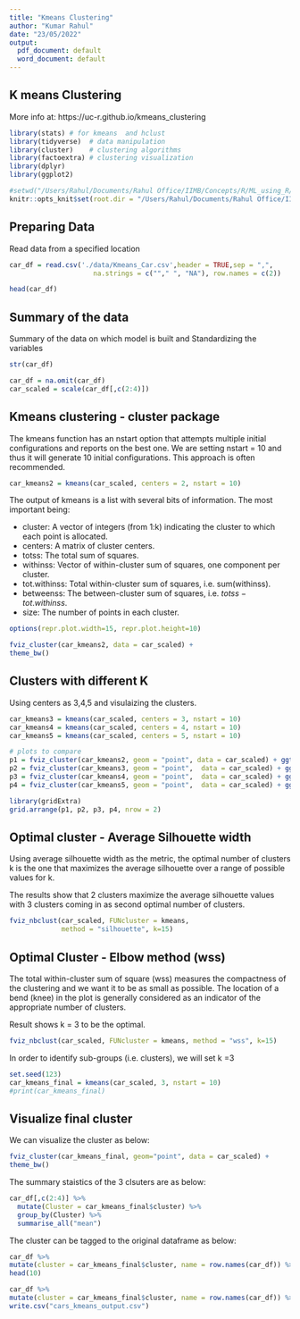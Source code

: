 ```yaml
---
title: "Kmeans Clustering"
author: "Kumar Rahul"
date: "23/05/2022"
output:
  pdf_document: default
  word_document: default
---
```


## K means Clustering

More info at: https://uc-r.github.io/kmeans_clustering

```r
library(stats) # for kmeans  and hclust
library(tidyverse)  # data manipulation
library(cluster)    # clustering algorithms
library(factoextra) # clustering visualization
library(dplyr)
library(ggplot2)
```

```r
#setwd("/Users/Rahul/Documents/Rahul Office/IIMB/Concepts/R/ML_using_R/R_code/R_clustering")
knitr::opts_knit$set(root.dir = "/Users/Rahul/Documents/Rahul Office/IIMB/Concepts/R/ML_using_R/R_code/R_clustering")
```

## Preparing Data

Read data from a specified location

```r
car_df = read.csv('./data/Kmeans_Car.csv',header = TRUE,sep = ",",
                     na.strings = c(""," ", "NA"), row.names = c(2))
```

```r
head(car_df)
```

## Summary of the data

Summary of the data on which model is built and Standardizing the variables

```r
str(car_df)
```

```r
car_df = na.omit(car_df)
car_scaled = scale(car_df[,c(2:4)])
```

## Kmeans clustering - cluster package

The kmeans function has an nstart option that attempts multiple initial configurations and reports on the best one. We are setting nstart = 10 and thus it will generate 10 initial configurations. This approach is often recommended.

```r
car_kmeans2 = kmeans(car_scaled, centers = 2, nstart = 10)
```

The output of kmeans is a list with several bits of information. The most important being:

* cluster: A vector of integers (from 1:k) indicating the cluster to which each point is allocated.
* centers: A matrix of cluster centers.
* totss: The total sum of squares.
* withinss: Vector of within-cluster sum of squares, one component per cluster.
* tot.withinss: Total within-cluster sum of squares, i.e. sum(withinss).
* betweenss: The between-cluster sum of squares, i.e. $totss-tot.withinss$.
* size: The number of points in each cluster.

```r
options(repr.plot.width=15, repr.plot.height=10)
```

```r
fviz_cluster(car_kmeans2, data = car_scaled) + 
theme_bw()
```

## Clusters with different K

Using centers as 3,4,5 and visulaizing the clusters.

```r
car_kmeans3 = kmeans(car_scaled, centers = 3, nstart = 10)
car_kmeans4 = kmeans(car_scaled, centers = 4, nstart = 10)
car_kmeans5 = kmeans(car_scaled, centers = 5, nstart = 10)

# plots to compare
p1 = fviz_cluster(car_kmeans2, geom = "point", data = car_scaled) + ggtitle("k = 2") + theme_bw()
p2 = fviz_cluster(car_kmeans3, geom = "point",  data = car_scaled) + ggtitle("k = 3")+ theme_bw()
p3 = fviz_cluster(car_kmeans4, geom = "point",  data = car_scaled) + ggtitle("k = 4")+ theme_bw()
p4 = fviz_cluster(car_kmeans5, geom = "point",  data = car_scaled) + ggtitle("k = 5")+ theme_bw()

library(gridExtra)
grid.arrange(p1, p2, p3, p4, nrow = 2)
```

## Optimal cluster - Average Silhouette width

Using average silhouette width as the metric, the optimal number of clusters k is the one that maximizes the average silhouette over a range of possible values for k.

The results show that 2 clusters maximize the average silhouette values with 3 clusters coming in as second optimal number of clusters.

```r
fviz_nbclust(car_scaled, FUNcluster = kmeans,
             method = "silhouette", k=15)
```

## Optimal Cluster - Elbow method (wss)

The total within-cluster sum of square (wss) measures the compactness of the clustering and we want it to be as small as possible. The location of a bend (knee) in the plot is generally considered as an indicator of the appropriate number of clusters.

Result shows k = 3 to be the optimal.

```r
fviz_nbclust(car_scaled, FUNcluster = kmeans, method = "wss", k=15)
```

In order to identify sub-groups (i.e. clusters), we will set k =3

```r
set.seed(123)
car_kmeans_final = kmeans(car_scaled, 3, nstart = 10)
#print(car_kmeans_final)
```

## Visualize final cluster

We can visualize the cluster as below:

```r
fviz_cluster(car_kmeans_final, geom="point", data = car_scaled) +
theme_bw()
```

The summary staistics of the 3 clsuters are as below:

```r
car_df[,c(2:4)] %>%
  mutate(Cluster = car_kmeans_final$cluster) %>%
  group_by(Cluster) %>%
  summarise_all("mean")
```

The cluster can be tagged to the original dataframe as below:

```r
car_df %>%
mutate(cluster = car_kmeans_final$cluster, name = row.names(car_df)) %>%
head(10)
```

```r
car_df %>%
mutate(cluster = car_kmeans_final$cluster, name = row.names(car_df)) %>%
write.csv("cars_kmeans_output.csv")
```

